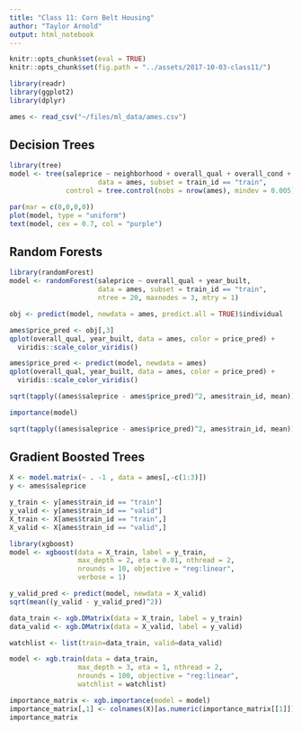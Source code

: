 ```yaml
---
title: "Class 11: Corn Belt Housing"
author: "Taylor Arnold"
output: html_notebook
---
```


```r
knitr::opts_chunk$set(eval = TRUE)
knitr::opts_chunk$set(fig.path = "../assets/2017-10-03-class11/")
```

```r
library(readr)
library(ggplot2)
library(dplyr)
```

```r
ames <- read_csv("~/files/ml_data/ames.csv")
```

## Decision Trees

```r
library(tree)
model <- tree(saleprice ~ neighborhood + overall_qual + overall_cond + year_built,
                      data = ames, subset = train_id == "train",
              control = tree.control(nobs = nrow(ames), mindev = 0.005))
```


```r
par(mar = c(0,0,0,0))
plot(model, type = "uniform")
text(model, cex = 0.7, col = "purple")
```

## Random Forests

```r
library(randomForest)
model <- randomForest(saleprice ~ overall_qual + year_built,
                      data = ames, subset = train_id == "train",
                      ntree = 20, maxnodes = 3, mtry = 1)
```

```r
obj <- predict(model, newdata = ames, predict.all = TRUE)$individual
```

```r
ames$price_pred <- obj[,3]
qplot(overall_qual, year_built, data = ames, color = price_pred) +
  viridis::scale_color_viridis()
```

```r
ames$price_pred <- predict(model, newdata = ames)
qplot(overall_qual, year_built, data = ames, color = price_pred) +
  viridis::scale_color_viridis()
```

```r
sqrt(tapply((ames$saleprice - ames$price_pred)^2, ames$train_id, mean))
```

```r
importance(model)
```


```r
sqrt(tapply((ames$saleprice - ames$price_pred)^2, ames$train_id, mean))
```

## Gradient Boosted Trees

```r
X <- model.matrix(~ . -1 , data = ames[,-c(1:3)])
y <- ames$saleprice

y_train <- y[ames$train_id == "train"]
y_valid <- y[ames$train_id == "valid"]
X_train <- X[ames$train_id == "train",]
X_valid <- X[ames$train_id == "valid",]
```

```r
library(xgboost)
model <- xgboost(data = X_train, label = y_train,
                 max_depth = 2, eta = 0.01, nthread = 2,
                 nrounds = 10, objective = "reg:linear",
                 verbose = 1)
```

```r
y_valid_pred <- predict(model, newdata = X_valid)
sqrt(mean((y_valid - y_valid_pred)^2))
```

```r
data_train <- xgb.DMatrix(data = X_train, label = y_train)
data_valid <- xgb.DMatrix(data = X_valid, label = y_valid)
```

```r
watchlist <- list(train=data_train, valid=data_valid)

model <- xgb.train(data = data_train,
                 max_depth = 3, eta = 1, nthread = 2,
                 nrounds = 100, objective = "reg:linear",
                 watchlist = watchlist)
```

```r
importance_matrix <- xgb.importance(model = model)
importance_matrix[,1] <- colnames(X)[as.numeric(importance_matrix[[1]]) + 1]
importance_matrix
```





